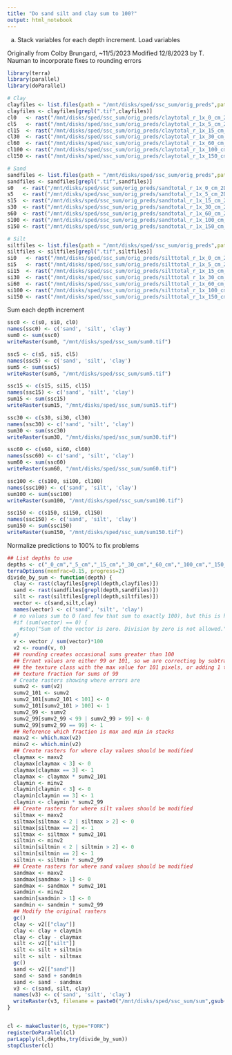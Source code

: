 ```yaml
---
title: "Do sand silt and clay sum to 100?"
output: html_notebook
---
```



a. Stack variables for each depth increment. 
Load variables

Originally from Colby Brungard, ~11/5/2023
Modified 12/8/2023 by T. Nauman to incorporate fixes to rounding errors
```r
library(terra)
library(parallel)
library(doParallel)

# Clay
clayfiles <- list.files(path = "/mnt/disks/sped/ssc_sum/orig_preds",pattern="claytotal",full.names = T, recursive = F)
clayfiles <- clayfiles[grepl(".tif",clayfiles)]
cl0   <- rast("/mnt/disks/sped/ssc_sum/orig_preds/claytotal_r_1x_0_cm_2D_QRFadj.tif")
cl5   <- rast("/mnt/disks/sped/ssc_sum/orig_preds/claytotal_r_1x_5_cm_2D_QRFadj.tif")
cl15  <- rast("/mnt/disks/sped/ssc_sum/orig_preds/claytotal_r_1x_15_cm_2D_QRFadj.tif")
cl30  <- rast("/mnt/disks/sped/ssc_sum/orig_preds/claytotal_r_1x_30_cm_2D_QRFadj.tif")
cl60  <- rast("/mnt/disks/sped/ssc_sum/orig_preds/claytotal_r_1x_60_cm_2D_QRFadj.tif")
cl100 <- rast("/mnt/disks/sped/ssc_sum/orig_preds/claytotal_r_1x_100_cm_2D_QRFadj.tif")
cl150 <- rast("/mnt/disks/sped/ssc_sum/orig_preds/claytotal_r_1x_150_cm_2D_QRFadj.tif")

# Sand
sandfiles <- list.files(path = "/mnt/disks/sped/ssc_sum/orig_preds",pattern="sandtotal",full.names = T, recursive = F)
sandfiles <- sandfiles[grepl(".tif",sandfiles)]
s0   <- rast("/mnt/disks/sped/ssc_sum/orig_preds/sandtotal_r_1x_0_cm_2D_QRFadj.tif")
s5   <- rast("/mnt/disks/sped/ssc_sum/orig_preds/sandtotal_r_1x_5_cm_2D_QRFadj.tif")
s15  <- rast("/mnt/disks/sped/ssc_sum/orig_preds/sandtotal_r_1x_15_cm_2D_QRFadj.tif")
s30  <- rast("/mnt/disks/sped/ssc_sum/orig_preds/sandtotal_r_1x_30_cm_2D_QRFadj.tif")
s60  <- rast("/mnt/disks/sped/ssc_sum/orig_preds/sandtotal_r_1x_60_cm_2D_QRFadj.tif")
s100 <- rast("/mnt/disks/sped/ssc_sum/orig_preds/sandtotal_r_1x_100_cm_2D_QRFadj.tif")
s150 <- rast("/mnt/disks/sped/ssc_sum/orig_preds/sandtotal_r_1x_150_cm_2D_QRFadj.tif")

# Silt
siltfiles <- list.files(path = "/mnt/disks/sped/ssc_sum/orig_preds",pattern="silttotal",full.names = T, recursive = F)
siltfiles <- siltfiles[grepl(".tif",siltfiles)]
si0   <- rast("/mnt/disks/sped/ssc_sum/orig_preds/silttotal_r_1x_0_cm_2D_QRFadj.tif")
si5   <- rast("/mnt/disks/sped/ssc_sum/orig_preds/silttotal_r_1x_5_cm_2D_QRFadj.tif")
si15  <- rast("/mnt/disks/sped/ssc_sum/orig_preds/silttotal_r_1x_15_cm_2D_QRFadj.tif")
si30  <- rast("/mnt/disks/sped/ssc_sum/orig_preds/silttotal_r_1x_30_cm_2D_QRFadj.tif")
si60  <- rast("/mnt/disks/sped/ssc_sum/orig_preds/silttotal_r_1x_60_cm_2D_QRFadj.tif")
si100 <- rast("/mnt/disks/sped/ssc_sum/orig_preds/silttotal_r_1x_100_cm_2D_QRFadj.tif")
si150 <- rast("/mnt/disks/sped/ssc_sum/orig_preds/silttotal_r_1x_150_cm_2D_QRFadj.tif")
```

Sum each depth increment
```r
ssc0 <- c(s0, si0, cl0)
names(ssc0) <- c('sand', 'silt', 'clay')
sum0 <- sum(ssc0)
writeRaster(sum0, "/mnt/disks/sped/ssc_sum/sum0.tif")

ssc5 <- c(s5, si5, cl5)
names(ssc5) <- c('sand', 'silt', 'clay')
sum5 <- sum(ssc5)
writeRaster(sum5, "/mnt/disks/sped/ssc_sum/sum5.tif")

ssc15 <- c(s15, si15, cl15)
names(ssc15) <- c('sand', 'silt', 'clay')
sum15 <- sum(ssc15)
writeRaster(sum15, "/mnt/disks/sped/ssc_sum/sum15.tif")

ssc30 <- c(s30, si30, cl30)
names(ssc30) <- c('sand', 'silt', 'clay')
sum30 <- sum(ssc30)
writeRaster(sum30, "/mnt/disks/sped/ssc_sum/sum30.tif")

ssc60 <- c(s60, si60, cl60)
names(ssc60) <- c('sand', 'silt', 'clay')
sum60 <- sum(ssc60)
writeRaster(sum60, "/mnt/disks/sped/ssc_sum/sum60.tif")

ssc100 <- c(s100, si100, cl100)
names(ssc100) <- c('sand', 'silt', 'clay')
sum100 <- sum(ssc100)
writeRaster(sum100, "/mnt/disks/sped/ssc_sum/sum100.tif")

ssc150 <- c(s150, si150, cl150)
names(ssc150) <- c('sand', 'silt', 'clay')
sum150 <- sum(ssc150)
writeRaster(sum150, "/mnt/disks/sped/ssc_sum/sum150.tif")
```


Normalize predictions to 100% to fix problems
```r
## List depths to use
depths <- c("_0_cm","_5_cm","_15_cm","_30_cm","_60_cm","_100_cm","_150_cm")
terraOptions(memfrac=0.15, progress=2)
divide_by_sum <- function(depth) {
  clay <- rast(clayfiles[grepl(depth,clayfiles)])
  sand <- rast(sandfiles[grepl(depth,sandfiles)])
  silt <- rast(siltfiles[grepl(depth,siltfiles)])
  vector <- c(sand,silt,clay)
  names(vector) <- c('sand', 'silt', 'clay')
  # no values sum to 0 (and few that sum to exactly 100), but this is how a check could be incorporated
  #if (sum(vector) == 0) {
    #stop("Sum of the vector is zero. Division by zero is not allowed.")
  #}
  v <- vector / sum(vector)*100
  v2 <- round(v, 0) 
  ## rounding creates occasional sums greater than 100
  ## Errant values are either 99 or 101, so we are correcting by subtracting 1 from
  ## the texture class with the max value for 101 pixels, or adding 1 to the minimum 
  ## texture fraction for sums of 99
  # Create rasters showing where errors are
  sumv2 <- sum(v2)
  sumv2_101 <- sumv2
  sumv2_101[sumv2_101 < 101] <- 0
  sumv2_101[sumv2_101 > 100] <- 1
  sumv2_99 <- sumv2
  sumv2_99[sumv2_99 < 99 | sumv2_99 > 99] <- 0
  sumv2_99[sumv2_99 == 99] <- 1
  ## Reference which fraction is max and min in stacks
  maxv2 <- which.max(v2)
  minv2 <- which.min(v2)
  ## Create rasters for where clay values should be modified
  claymax <- maxv2
  claymax[claymax < 3] <- 0
  claymax[claymax == 3] <- 1
  claymax <- claymax * sumv2_101
  claymin <- minv2
  claymin[claymin < 3] <- 0
  claymin[claymin == 3] <- 1
  claymin <- claymin * sumv2_99
  ## Create rasters for where silt values should be modified
  siltmax <- maxv2
  siltmax[siltmax < 2 | siltmax > 2] <- 0
  siltmax[siltmax == 2] <- 1
  siltmax <- siltmax * sumv2_101
  siltmin <- minv2
  siltmin[siltmin < 2 | siltmin > 2] <- 0
  siltmin[siltmin == 2] <- 1
  siltmin <- siltmin * sumv2_99
  ## Create rasters for where sand values should be modified
  sandmax <- maxv2
  sandmax[sandmax > 1] <- 0
  sandmax <- sandmax * sumv2_101
  sandmin <- minv2
  sandmin[sandmin > 1] <- 0
  sandmin <- sandmin * sumv2_99
  ## Modify the original rasters
  gc()
  clay <- v2[["clay"]]
  clay <- clay + claymin
  clay <- clay - claymax
  silt <- v2[["silt"]]
  silt <- silt + siltmin
  silt <- silt - siltmax
  gc()
  sand <- v2[["sand"]]
  sand <- sand + sandmin
  sand <- sand - sandmax
  v3 <- c(sand, silt, clay)
  names(v3) <- c('sand', 'silt', 'clay')
  writeRaster(v3, filename = paste0("/mnt/disks/sped/ssc_sum/sum",gsub("cm","",gsub("_","",depth)),"_fix.tif"), wopt=list(datatype='INT1U'))
}


cl <- makeCluster(6, type="FORK")
registerDoParallel(cl)
parLapply(cl,depths,try(divide_by_sum))
stopCluster(cl)


```
